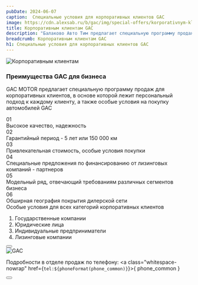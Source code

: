 ```yaml
---
pubDate: 2024-06-07
caption:  Cпециальные условия для корпоративных клиентов GAC
image: https://cdn.alexsab.ru/b/gac/img/special-offers/korporativnym-klientam/thumb.webp
title: Корпоративным клиентам GAC
description: "Балаково Авто Тим предлагает специальную программу продаж для корпоративных клиентов GAC, в основе которой лежит персональный подход к каждому клиенту"
breadcrumb: Корпоративным клиентам GAC
h1: Cпециальные условия для корпоративных клиентов GAC
---
```



<picture>
	<source media="(min-width: 768px)" srcset="https://cdn.alexsab.ru/b/gac/img/special-offers/korporativnym-klientam/banner.webp" />
	<source media="(min-width: 320px)" srcset="https://cdn.alexsab.ru/b/gac/img/special-offers/korporativnym-klientam/thumb.webp" />
	<img src="https://cdn.alexsab.ru/b/gac/img/special-offers/korporativnym-klientam/banner.webp" class="" alt="Корпоративным клиентам" />
</picture>

<h3 class="font-bold uppercase text-center text-2xl sm:text-3xl mt-10 mb-6">Преимущества GAC для бизнеса</h3>
<p class="text-center text-lg !mb-10 lg:!mb-14">GAC MOTOR предлагает специальную программу продаж для корпоративных клиентов, в основе которой лежит персональный подход к каждому клиенту, а также особые условия на покупку автомобилей GAC</p>

<div class="grid grid-cols-2 md:grid-cols-3 gap-3 sm:gap-5 md:gap-10 mb-14 sm:mb-20">
	<div class="font-bold">
		<div class="text-xl md:text-3xl sm:mb-4 text-accent-500">01</div>
		<div class="text-xs sm:text-base md:text-xl">Высокое качество, надежность</div>
	</div>
	<div class="font-bold">
		<div class="text-xl md:text-3xl sm:mb-4 text-accent-500">02</div>
		<div class="text-xs sm:text-base md:text-xl">Гарантийный период - 5 лет или 150 000 км</div>
	</div>
	<div class="font-bold">
		<div class="text-xl md:text-3xl sm:mb-4 text-accent-500">03</div>
		<div class="text-xs sm:text-base md:text-xl">Привлекательная стоимость, особые условия покупки</div>
	</div>
	<div class="font-bold">
		<div class="text-xl md:text-3xl sm:mb-4 text-accent-500">04</div>
		<div class="text-xs sm:text-base md:text-xl">Специальные предложения по финансированию от лизинговых компаний - партнеров</div>
	</div>
	<div class="font-bold">
		<div class="text-xl md:text-3xl sm:mb-4 text-accent-500">05</div>
		<div class="text-xs sm:text-base md:text-xl">Модельный ряд, отвечающий требованиям различных сегментов бизнеса</div>
	</div>
	<div class="font-bold">
		<div class="text-xl md:text-3xl sm:mb-4 text-accent-500">06</div>
		<div class="text-xs sm:text-base md:text-xl">Обширная география покрытия дилерской сети</div>
	</div>
</div>

<div class="flex flex-col-reverse lg:flex-row mt-10 mb-0 sm:mb-20">
	<div class="w-full lg:w-1/2 lg:pr-10 xl:pr-20 py-10">	
		<div class="text-xl sm:text-3xl xl:text-4xl font-bold mb-7">Особые условия для всех категорий корпоративных клиентов</div>
		<ol class="list-decimal space-y-6 pl-5 *:text-base *:sm:text-xl !mb-6 sm:!mb-10">
			<li>Государственные компании</li>
			<li>Юридические лица</li>
			<li>Индивидуальные предприниматели</li>
			<li>Лизинговые компании</li>
		</ol>
		<Button 
			classes="popup-link w-fit inline-block !px-4 xl:!px-8 !py-2 xl:!py-3 !text-white !no-underline" 
			url="#common-modal" 
			title="Получить предложение"
			dataTitle="Получить предложение с персональным подходом"
			dataFormName={`Получить предложение. Копоративным клиентам`}
		/>
	</div>
	<img src="https://cdn.alexsab.ru/b/gac/img/special-offers/korporativnym-klientam/1.webp" class="w-full lg:w-1/2" alt="GAC" />
</div>

Подробности в отделе продаж по телефону: <a class="whitespace-nowrap" href={`tel:${phoneFormat(phone_common)}`}>{ phone_common }</a>

<div class="mt-10 mb-5">
	<Button 
		classes="popup-link block w-fit !px-4 xl:!px-8 !py-2 xl:!py-3 !text-white !no-underline" 
		url="#common-modal" 
		title="Подробнее"
		dataTitle="Заказать обратный звонок"
		dataFormName={`Подробнее. Копоративным клиентам`}
	/>
</div>